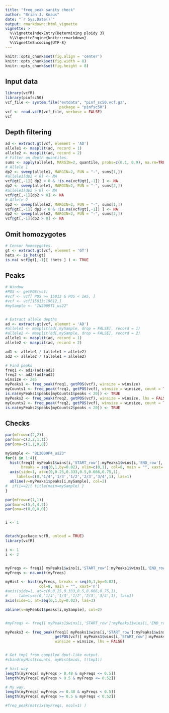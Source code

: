 ```yaml
---
title: "freq_peak sanity check"
author: "Brian J. Knaus"
date: "`r Sys.Date()`"
output: rmarkdown::html_vignette
vignette: >
  %\VignetteIndexEntry{Determining ploidy 3}
  %\VignetteEngine{knitr::rmarkdown}
  %\VignetteEncoding{UTF-8}
---
```




```r
knitr::opts_chunk$set(fig.align = 'center')
knitr::opts_chunk$set(fig.width = 8)
knitr::opts_chunk$set(fig.height = 8)
```




## Input data


```r
library(vcfR)
library(pinfsc50)
vcf_file <- system.file("extdata", "pinf_sc50.vcf.gz",
                        package = "pinfsc50")
vcf <- read.vcfR(vcf_file, verbose = FALSE)
vcf
```


## Depth filtering


```r
ad <- extract.gt(vcf, element = 'AD')
allele1 <- masplit(ad, record = 1)
allele2 <- masplit(ad, record = 2)
# Filter on depth quantiles.
sums <- apply(allele1, MARGIN=2, quantile, probs=c(0.1, 0.9), na.rm=TRUE)
# Allele 1
dp2 <- sweep(allele1, MARGIN=2, FUN = "-", sums[1,])
#allele1[dp2 < 0] <- NA
vcf@gt[,-1][ dp2 < 0 & !is.na(vcf@gt[,-1]) ] <- NA
dp2 <- sweep(allele1, MARGIN=2, FUN = "-", sums[2,])
#allele1[dp2 > 0] <- NA
vcf@gt[,-1][dp2 > 0] <- NA
# Allele 2
dp2 <- sweep(allele2, MARGIN=2, FUN = "-", sums[1,])
vcf@gt[,-1][ dp2 < 0 & !is.na(vcf@gt[,-1]) ] <- NA
dp2 <- sweep(allele2, MARGIN=2, FUN = "-", sums[2,])
vcf@gt[,-1][dp2 > 0] <- NA
```


## Omit homozygotes


```r
# Censor homozygotes.
gt <- extract.gt(vcf, element = 'GT')
hets <- is_het(gt)
is.na( vcf@gt[,-1][ !hets ] ) <- TRUE
```


## Peaks


```r
# Window
#POS <- getPOS(vcf)
#vcf <- vcf[ POS >= 15813 & POS < 1e5, ]
#vcf <- vcf[15813:19612,]
#mySample <- "IN2009T1_us22"


# Extract allele depths
ad <- extract.gt(vcf, element = 'AD')
#allele1 <- masplit(ad[,mySample, drop = FALSE], record = 1)
#allele2 <- masplit(ad[,mySample, drop = FALSE], record = 2)
allele1 <- masplit(ad, record = 1)
allele2 <- masplit(ad, record = 2)

ad1 <- allele1 / (allele1 + allele2)
ad2 <- allele2 / (allele1 + allele2)

# Find peaks
freq1 <- ad1/(ad1+ad2)
freq2 <- ad2/(ad1+ad2)
winsize <- 2e5
myPeaks1 <- freq_peak(freq1, getPOS(vcf), winsize = winsize)
myCounts1 <- freq_peak(freq1, getPOS(vcf), winsize = winsize, count = TRUE)
is.na(myPeaks1$peaks[myCounts1$peaks < 20]) <- TRUE
myPeaks2 <- freq_peak(freq2, getPOS(vcf), winsize = winsize, lhs = FALSE)
myCounts2 <- freq_peak(freq2, getPOS(vcf), winsize = winsize, count = TRUE)
is.na(myPeaks2$peaks[myCounts2$peaks < 20]) <- TRUE
```



## Checks



```r
par(mfrow=c(2,2))
par(mar=c(2,2,1,1))
par(oma=c(1,1,0,0))

mySample <- "BL2009P4_us23"
for(i in 1:4){
  hist(freq1[ myPeaks1$wins[i,'START_row']:myPeaks1$wins[i,'END_row'], mySample ],
       breaks = seq(0,1,by=0.02), xlim=c(0,1), col=8, main = "", xaxt='n')
  axis(side=1, at=c(0,0.25,0.333,0.5,0.666,0.75,1),
     labels=c(0,'1/4','1/3','1/2','2/3','3/4',1), las=1)
  abline(v=myPeaks1$peaks[i,mySample], col=2)
#  if(i==2){ title(main=mySample) }
}

par(mfrow=c(1,1))
par(mar=c(5,4,4,2))
par(oma=c(0,0,0,0))


i <- 1



```


```r
detach(package:vcfR, unload = TRUE)
library(vcfR)
```



```r

i <- 1
i <- 2


myFreqs <- freq1[ myPeaks1$wins[i,'START_row']:myPeaks1$wins[i,'END_row'], mySample ]
myFreqs <- na.omit(myFreqs)

myHist <- hist(myFreqs, breaks = seq(0,1,by=0.02), 
               col=8, main = "", xaxt='n')
#axis(side=1, at=c(0,0.25,0.333,0.5,0.666,0.75,1),
#     labels=c(0,'1/4','1/3','1/2','2/3','3/4',1), las=1)
axis(side=1, at=seq(0,1,by=0.02), las=3)

abline(v=myPeaks1$peaks[i,mySample], col=2)


#myFreqs <- freq1[ myPeaks1$wins[i,'START_row']:myPeaks1$wins[i,'END_row'], mySample ]

myPeaks3 <- freq_peak(freq1[ myPeaks1$wins[i,'START_row']:myPeaks1$wins[i,'END_row'], mySample, drop = FALSE ],
                      getPOS(vcf)[ myPeaks1$wins[i,'START_row']:myPeaks1$wins[i,'END_row'] ],
                      winsize = winsize, lhs = FALSE)


# Get tmp1 from compiled dput-like output.
#cbind(myHist$counts, myHist$mids, t(tmp1))

# hist way
length(myFreqs[ myFreqs > 0.48 & myFreqs <= 0.5])
length(myFreqs[ myFreqs > 0.5 & myFreqs <= 0.52])

# My way.
length(myFreqs[ myFreqs >= 0.48 & myFreqs < 0.5])
length(myFreqs[ myFreqs >= 0.5 & myFreqs < 0.52])

#freq_peak(matrix(myFreqs, ncol=1) )

```



